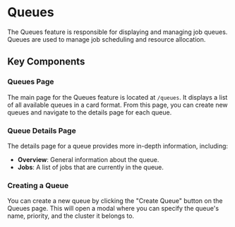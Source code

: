 # Queues

The Queues feature is responsible for displaying and managing job queues. Queues are used to manage job scheduling and resource allocation.

## Key Components

### Queues Page
The main page for the Queues feature is located at `/queues`. It displays a list of all available queues in a card format. From this page, you can create new queues and navigate to the details page for each queue.

### Queue Details Page
The details page for a queue provides more in-depth information, including:
- **Overview**: General information about the queue.
- **Jobs**: A list of jobs that are currently in the queue.

### Creating a Queue
You can create a new queue by clicking the "Create Queue" button on the Queues page. This will open a modal where you can specify the queue's name, priority, and the cluster it belongs to.